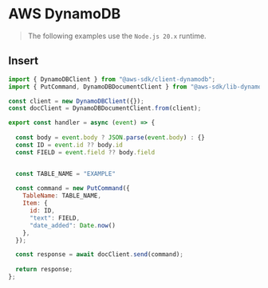 # AWS DynamoDB

> The following examples use the `Node.js 20.x` runtime.

## Insert

```javascript
import { DynamoDBClient } from "@aws-sdk/client-dynamodb";
import { PutCommand, DynamoDBDocumentClient } from "@aws-sdk/lib-dynamodb";

const client = new DynamoDBClient({});
const docClient = DynamoDBDocumentClient.from(client);

export const handler = async (event) => {
  
  const body = event.body ? JSON.parse(event.body) : {}
  const ID = event.id ?? body.id
  const FIELD = event.field ?? body.field


  const TABLE_NAME = "EXAMPLE"
      
  const command = new PutCommand({
    TableName: TABLE_NAME,
    Item: {
      id: ID,
      "text": FIELD,
      "date_added": Date.now()
    },
  });

  const response = await docClient.send(command);
  
  return response;
};
```